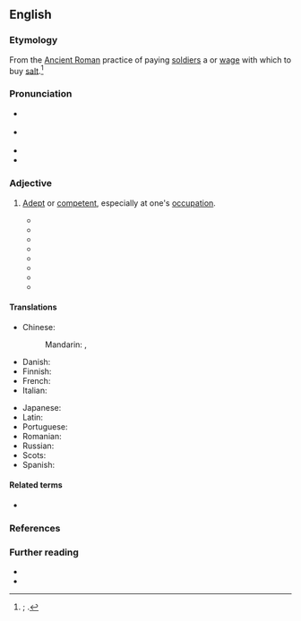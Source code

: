 ==English==
{{was wotd|2020|July|10}}

===Etymology===
From the [[w:Ancient Rome|Ancient Roman]] practice of paying [[soldier#Noun|soldiers]] a {{m|la|salārium}} or [[wage#Noun|wage]] with which to buy [[salt#Noun|salt]].<ref>{{R:Phrase Finder|entry=Worth one’s salt|url=https://www.phrases.org.uk/meanings/worth-ones-salt.html|nodot=1}}; {{cite-web|title=Worth one’s salt|url=http://www.word-detective.com/2007/07/worth-ones-salt/|archiveurl=https://web.archive.org/web/20190806044007/http://www.word-detective.com/2007/07/worth-ones-salt/|archivedate=6 August 2019|work=The Word Detective|date=31 July 2007}}.</ref>

===Pronunciation===
* {{a|RP}} {{IPA|en|/ˈwɜːθ wʌnz ˈsɒlt/}}
* {{a|GA}} {{IPA|en|/ˈwɝθ wʌnz ˈsɔlt/|/-sɑlt/}}
* {{audio|en|En-us-worth one's salt.mp3|Audio (GA)}}
* {{audio|en|En-au-worth one's salt.ogg|Audio (AU)}}

===Adjective===
{{en-adj|-}}

# {{lb|en|idiomatic}} [[adept#Adjective|Adept]] or [[competent]], especially at one's [[occupation]].
#: {{synonyms|en|worth one's weight in salt}}
#: {{ux|en|Any doctor '''worth his salt''' should be able to correctly diagnose the illness.}}
#* {{quote-book|en|author=A[lexander] Dalrymple|authorlink=Alexander Dalrymple|title=A Fair State of the Case between the East India Company and the Owners of Ships Now in Their Service.{{nb...|To which are Added Considerations on Mr. Brough’s Pamphlet Concerning the East India Company’s Shipping}}|location=London|publisher=Printed by George Bigg [...]; and sold by J. Sewell,{{nb...|Cornhill.}}|year=1786|pages=46–47|pageurl=https://books.google.com/books?id=BV0VAAAAQAAJ&pg=PA47|oclc=931332172|passage=[T]he encouragement for Shipwrights continues great at the Capital; to which all young People are naturally deſirous to come, whenever they fancy their abilities would diſtinguiſh them, or find a deſire to improve themſelves in their profeſſion; which two claſſes comprehend all the Shipwrights that will ever be '''worth their salt'''!}}
#* {{RQ:Hughes Tom Brown|chapter=The Fight|pages=312–313|pageref=312|passage=Everyone who is '''worth his salt''' has his enemies, who must be beaten, be they evil thoughts and habits in himself, or spiritual wickedness in high places, or Russians, or Border-ruffians, or Bill, Tom, or Harry, who will not let him live his life in quiet till he has thrashed them.}}
#* {{RQ:Stevenson Treasure Island|chapter=Narrative Continued by the Doctor: End of the First Day’s Fighting|page=142|passage=It did all our hearts good to see him spit in his hand, knit his brows, and make the blade sing through the air. It was plain from every line of his body that our new hand was '''worth his salt'''.}}
#* {{quote-journal|en|author=Arnold H. Maremont|title=Public Relations—the Tail that Wags the Dog?|magazine=Michigan Business Review|location=Ann Arbor, Mich.|publisher=Graduate School of Business Administration, {{w|University of Michigan}}|month=May|year=1966|volume=XVIII|issue=3|page=11|pageurl=https://books.google.com/books?id=1pV0ogsLh7sC&pg=RA10-PA11|column=1|issn=0026-2056|oclc=4996148|passage=Every executive '''worth his salt''' has his own private charity, ranging all the way from the Society for the Prevention of Cruelty to Animals to raising money for organizations concerned with better sex education in our public schools.}}
#* {{quote-book|en|author=Ronald W. Maris|author2=Alan L[ee] Berman|authorlink2=Alan Berman|author3=Morton M. Silverman [''et al.'']|chapter=The Empirical Foundations of Suicidology|title=Comprehensive Textbook of Suicidology|location=New York, N.Y.; London|publisher={{w|Guilford Press}}|year=2000|section=part I (Foundations of Suicidology)|page=62|pageurl=https://books.google.com/books?id=Zi-xoFAPnPMC&pg=PA62|isbn=978-1-57230-541-0|passage=Surely any "science" '''worth its salt''' ought to try to be true to its name and be as objective as it can, make careful measurements, count something.}}
#* {{quote-book|en|author=Wendy Wax|title=Magnolia Wednesdays|location=New York, N.Y.|publisher={{w|Berkley Books}}|month=March|year=2010|page=400|pageurl=https://books.google.com/books?id=qqo6WQ1Fg0UC&pg=PA400|isbn=978-0-425-23235-4|passage=Those were the kinds of story elements that any network would pay big bucks for, that any investigative journalist '''worth her salt''' would kill for. This story was an automatic ticket back to the top of network news.}}
#* {{quote-web|en|author=Charles Bramesco|title=A Spoonful of Nostalgia Helps the Calculated ''{{w|Mary Poppins Returns}}'' Go Down|archiveurl=https://web.archive.org/web/20190524223716/https://www.avclub.com/a-spoonful-of-nostalgia-helps-the-calculated-mary-poppi-1831031216|archivedate=24 May 2019|work={{w|The A.V. Club}}|date=12 December 2018|passage=She does the same thing as any parent '''worth their salt''', and gets rambunctious youngsters engaged in daily drudgeries by refashioning the quotidian as adventure.}}
#* {{quote-journal|en|date=2021 January 13|author=Christian Wolmar|title=Read all about London's Cathedrals of Steam|journal=RAIL, issue 922|page=62|text=Every rail company '''worth its salt''' wanted to connect with London. Interestingly, it was largely that way around - provincial entrepreneurs wanting to connect with the capital, rather than London capitalists seeking to spread outwards.}}

====Translations====
{{trans-top|adept or competent}}
* Chinese:
*: Mandarin: {{t+|cmn|勝任}}, {{t+|cmn|胜任|tr=shèngrèn}}
* Danish: {{t-needed|da}}
* Finnish: {{t|fi|[[palkkansa]] [[arvoinen]]}}
* French: {{t+|fr|digne de ce nom}}
* Italian: {{t-needed|it}}
{{trans-mid}}
* Japanese: {{t+|ja|有能|tr=yūnō}}
* Latin: {{t-needed|la}}
* Portuguese: {{t-needed|pt}}
* Romanian: {{t-needed|ro}}
* Russian: {{t-needed|ru}}
* Scots: {{t|sco|wirth saut til his kail}}
* Spanish: {{t-needed|es}}
{{trans-bottom}}

====Related terms====
* {{l|en|not worth salt}}

===References===
<references />

===Further reading===
* {{R:OED Online|subentry=(to be) worth one’s salt|subid=24412902|entry=salt|pos=''n.{{sup|1}}''|noformat=1|id=170146|date=1909}}
* {{R:Lexico|pos=phrase}}